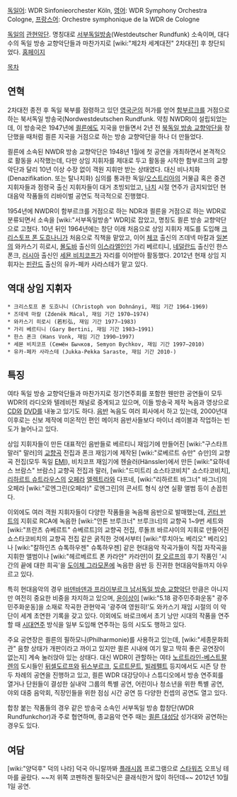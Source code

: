 [[독일어]]: WDR Sinfonieorchester Köln, [[영어]]: WDR Symphony Orchestra Cologne, [[프랑스어]]: Orchestre symphonique de la WDR de Cologne

[[독일]]의 [[관현악단]]. 명칭대로 [[서부독일방송]](Westdeutscher Rundfunk) 소속이며, 대다수의 독일 방송 교향악단들과 마찬가지로 [wiki:"제2차 세계대전" 2차대전] 후 창단되었다. [http://www.wdr.de/radio/orchester/sinfonieorchester/index.html 홈페이지]

[[목차]]

== 연혁 ==
2차대전 종전 후 독일 북부를 점령하고 있던 [[영국군]]의 허가를 얻어 [[함부르크]]를 거점으로 하는 북서독일 방송국(Nordwestdeutschen Rundfunk. 약칭 NWDR)이 설립되었는데, 이 방송국은 1947년에 [[쾰른]]에도 지국을 만들면서 2년 전 [[북독일 방송 교향악단]]을 창단했을 때처럼 쾰른 지국을 거점으로 하는 방송 교향악단을 하나 더 만들었다.

쾰른에 소속된 NWDR 방송 교향악단은 1948년 1월에 첫 공연을 개최하면서 본격적으로 활동을 시작했는데, 다만 상임 지휘자를 제대로 두고 활동을 시작한 함부르크의 교향악단과 달리 10년 이상 수장 없이 객원 지휘만 받는 상태였다. 대신 비나치화(Denazifikation. 또는 탈나치화) 심의를 통과한 독일/[[오스트리아]]의 거물급 혹은 중견 지휘자들과 점령국 출신 지휘자들이 대거 초빙되었고, [[나치]] 시절 연주가 금지되었던 현대음악 작품들의 리바이벌 공연도 적극적으로 진행했다.

1954년에 NWDR이 함부르크를 거점으로 하는 NDR과 쾰른을 거점으로 하는 WDR로 분류되면서 소속을 [wiki:"서부독일방송" WDR]로 잡았고, 명칭도 쾰른 방송 교향악단으로 고쳤다. 10년 뒤인 1964년에는 창단 이래 처음으로 상임 지휘자 제도를 도입해 [[크리스토프 폰 도흐나니]]가 처음으로 직책을 맡았고, 이어 [[체코]] 출신의 즈데넥 마칼과 [[일본]]의 와카스기 히로시, [[몰도바]] 출신의 [[이스라엘]]인인 가리 베르티니, [[네덜란드]] 출신인 한스 폰크, [[러시아]] 출신인 [[세묜 비치코프]]가 자리를 이어받아 활동했다. 2012년 현재 상임 지휘자는 [[핀란드]] 출신의 유카-페카 사라스테가 맡고 있다.

== 역대 상임 지휘자 ==
 * 크리스토프 폰 도흐나니 (Christoph von Dohnányi, 재임 기간 1964-1969)
 * 즈데넥 마칼 (Zdeněk Mácal, 재임 기간 1970–1974)
 * 와카스기 히로시 (若杉弘, 재임 기간 1977–1983)
 * 가리 베르티니 (Gary Bertini, 재임 기간 1983–1991)
 * 한스 폰크 (Hans Vonk, 재임 기간 1990–1997)
 * 세묜 비치코프 (Семён Бычков, Semyon Bychkov, 재임 기간 1997–2010)
 * 유카-페카 사라스테 (Jukka-Pekka Saraste, 재임 기간 2010-)

== 특징 ==
여타 독일 방송 교향악단들과 마찬가지로 정기연주회를 포함한 웬만한 공연들이 모두 WDR의 라디오와 텔레비전 채널로 중계되고 있으며, 이들 방송국 제작 녹음과 영상으로 [[CD]]와 [[DVD]]를 내놓고 있기도 하다. [[음반]] 녹음도 여러 회사에서 하고 있는데, 2000년대 이후로는 신보 제작에 미온적인 편인 메이저 음반사들보다 마이너 레이블과 작업하는 빈도가 늘어나고 있다.

상임 지휘자들이 만든 대표적인 음반들로 베르티니 재임기에 만들어진 [wiki:"구스타프 말러" 말러]의 [[교향곡]] 전집과 폰크 재임기에 제작된 [wiki:"로베르트 슈만" 슈만]의 교향곡 전집(모두 독일 [[EMI]]), 비치코프 재임기에 헨슬러(Hänssler)에서 만든 [wiki:"요하네스 브람스" 브람스] 교향곡 전집과 말러, [wiki:"드미트리 쇼스타코비치" 쇼스타코비치], [[리하르트 슈트라우스]]의 [[오페라]] [[엘렉트라]]와 다프네, [wiki:"리하르트 바그너" 바그너]의 오페라 [wiki:"로엔그린(오페라)" 로엔그린]의 콘서트 형식 상연 실황 앨범 등이 손꼽힌다.

이외에도 여러 객원 지휘자들이 다양한 작품들을 녹음해 음반으로 발매했는데, [[귄터 반트]]의 지휘로 RCA에 녹음한 [wiki:"안톤 브루크너" 브루크너]의 교향곡 1~9번 세트와 [wiki:"프란츠 슈베르트" 슈베르트]의 교향곡 전집, 루돌프 바르샤이의 지휘로 만들어진 쇼스타코비치의 교향곡 전집 같은 굵직한 것에서부터 [wiki:"루치아노 베리오" 베리오]나 [wiki:"칼하인츠 슈톡하우젠" 슈톡하우젠] 같은 현대음악 작곡가들이 직접 자작곡을 지휘한 앨범이나 [wiki:"헤르베르트 폰 카라얀" 카라얀]이 [[칼 오르프]]의 후기 작품인 '시간의 끝에 대한 희곡'을 [[도이체 그라모폰]]에 녹음한 음반 등 진귀한 현대음악들까지 아우르고 있다.

특히 현대음악의 경우 [[바덴바덴과 프라이부르크 남서독일 방송 교향악단]] 만큼은 아니지만 여전히 중요한 비중을 차지하고 있으며, [[윤이상]]이 [wiki:"5.18 광주민주화운동" 광주민주화운동]을 소재로 작곡한 관현악곡 '광주여 영원히!'도 와카스기 재임 시절의 이 악단이 세계 초연한 기록을 갖고 있다. 이외에도 바로크에서 초기 낭만 시대의 작품을 연주할 때 [[시대연주]] 방식을 일부 도입해 연주하는 등의 시도도 행하고 있다.

주요 공연장은 쾰른의 필하모니(Philharmonie)를 사용하고 있는데, [wiki:"세종문화회관" 음향 상태가 개판이라고 까이고 있지만 쾰른 시내에 여기 말고 딱히 좋은 공연장이 없는지] 계속 눌러앉아 있는 상태다. 대신 WDR이 관할하는 여타 [[노르트라인-베스트팔렌]]의 도시들인 [[뒤셀도르프]]와 [[뒤스부르크]], [[도르트문트]], [[빌레펠트]] 등지에서도 시즌 당 한두 차례의 공연을 진행하고 있고, 쾰른 WDR 대강당이나 스튜디오에서 방송 연주회를 열거나 단원들이 결성한 실내악 그룹의 특별 공연, 어린이나 청소년을 위한 특별 공연, 야외 대중 음악회, 직장인들을 위한 점심 시간 공연 등 다양한 컨셉의 공연도 열고 있다.

합창 붙는 작품들의 경우 같은 방송국 소속인 서부독일 방송 합창단(WDR Rundfunkchor)과 주로 협연하며, 종교음악 연주 때는 [[쾰른 대성당]] 성가대와 공연하는 경우도 있다.

== 여담 ==
[wiki:"양덕후" 덕의 나라] 덕국 아니랄까봐 [[플래시몹]] 프로그램으로 [[스타워즈]] 오프닝 테마를 골랐다. ~~저 위쪽 코펜하겐 필하모닉은 클래식한거 많이 하던데~~ 2012년 10월 1일 공연.

{{{#!html
<iframe width="560" height="315" src="//www.youtube.com/embed/sTHXIzHPyqE" frameborder="0" allowfullscreen></iframe>
}}}

